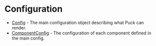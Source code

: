 # Configuration

- [Config](configuration/config) - The main configuration object describing what Puck can render.
- [ComponentConfig](configuration/component-config) - The configuration of each component defined in the main config.
